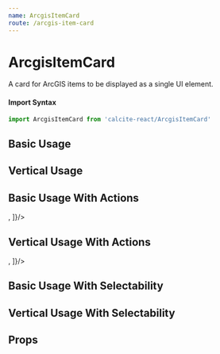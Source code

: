 ```yaml
---
name: ArcgisItemCard
route: /arcgis-item-card
---
```





# ArcgisItemCard

A card for ArcGIS items to be displayed as a single UI element.

#### Import Syntax

```js
import ArcgisItemCard from 'calcite-react/ArcgisItemCard'
```

## Basic Usage

<Playground>
  <ArcgisItemCard item={item}/>
</Playground>

## Vertical Usage

<Playground>
  <ArcgisItemCard item={item} vertical />
</Playground>

## Basic Usage With Actions

<Playground>
  <ArcgisItemCard item={item} actions={[<StyledUserIcon/>, <StyledCalendarIcon/>]}/>
</Playground>

## Vertical Usage With Actions

<Playground>
  <ArcgisItemCard item={item} vertical actions={[<StyledUserIcon/>, <StyledCalendarIcon/>]}/>
</Playground>

## Basic Usage With Selectability

<Playground>
  <ArcgisItemCard item={item} selectable/>
</Playground>

## Vertical Usage With Selectability

<Playground>
  <ArcgisItemCard item={item} vertical selectable/>
</Playground>

## Props

<PropsTable of={ArcgisItemCard} />
